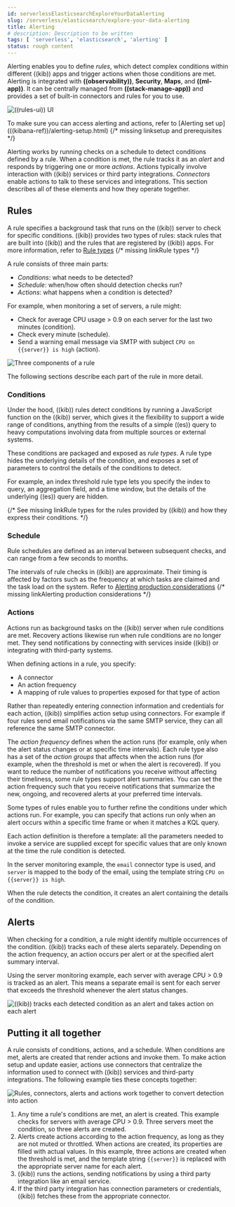 ```yaml
---
id: serverlessElasticsearchExploreYourDataAlerting
slug: /serverless/elasticsearch/explore-your-data-alerting
title: Alerting
# description: Description to be written
tags: [ 'serverless', 'elasticsearch', 'alerting' ]
status: rough content
---
```



<RoughContent />

<div id="alerting-getting-started"></div>

Alerting enables you to define _rules_, which detect complex conditions within different ((kib)) apps and trigger actions when those conditions are met.
Alerting is integrated with **((observability))**, **Security**, **Maps**, and **((ml-app))**.
It can be centrally managed from **((stack-manage-app))** and provides a set of built-in connectors and rules for you to use.

![((rules-ui)) UI](images/alerting/alerting-overview.png)

<DocCallOut title="Important" color="warning">
To make sure you can access alerting and actions, refer to [Alerting set up](((kibana-ref))/alerting-setup.html)
{/*<DocBadge><DocIcon size="s" type="unlink" title="missing link"/> missing link</DocBadge><DocLink id="enKibanaAlertingSetup" section="prerequisites">setup and prerequisites</DocLink> */}
</DocCallOut>

Alerting works by running checks on a schedule to detect conditions defined by a rule. When a condition is met, the rule tracks it as an _alert_ and responds by triggering one or more _actions_.
Actions typically involve interaction with ((kib)) services or third party integrations. _Connectors_ enable actions to talk to these services and integrations. 
This section describes all of these elements and how they operate together.

## Rules

A rule specifies a background task that runs on the ((kib)) server to check for specific conditions. ((kib)) provides two types of rules: stack rules that are built into ((kib)) and the rules that are registered by ((kib)) apps. For more information, refer to [Rule types](((kibana-ref))/rule-types.html)
{/*<DocBadge><DocIcon size="s" type="unlink" title="missing link"/> missing link</DocBadge><DocLink id="enKibanaRuleTypes">Rule types</DocLink> */}

A rule consists of three main parts: 

* _Conditions_: what needs to be detected?
* _Schedule_: when/how often should detection checks run?
* _Actions_: what happens when a condition is detected?

For example, when monitoring a set of servers, a rule might:

* Check for average CPU usage > 0.9 on each server for the last two minutes (condition).
* Check every minute (schedule).
* Send a warning email message via SMTP with subject `CPU on {{server}} is high` (action).

![Three components of a rule](images/alerting/what-is-a-rule.svg)

The following sections describe each part of the rule in more detail.

<div id="alerting-concepts-conditions"></div>

### Conditions

Under the hood, ((kib)) rules detect conditions by running a JavaScript function on the ((kib)) server, which gives it the flexibility to support a wide range of conditions, anything from the results of a simple ((es)) query to heavy computations involving data from multiple sources or external systems. 

These conditions are packaged and exposed as _rule types_. A rule type hides the underlying details of the condition, and exposes a set of parameters
to control the details of the conditions to detect.

For example, an index threshold rule type lets you specify the index to query, an aggregation field, and a time window, but the details of the underlying ((es)) query are hidden.

{/* See <DocBadge><DocIcon size="s" type="unlink" title="missing link"/> missing link</DocBadge><DocLink id="enKibanaRuleTypes">Rule types</DocLink> for the rules provided by ((kib)) and how they express their conditions. */}

<div id="alerting-concepts-scheduling"></div>

### Schedule

Rule schedules are defined as an interval between subsequent checks, and can range from a few seconds to months.

<DocCallOut title="Important" color="warning">

The intervals of rule checks in ((kib)) are approximate. Their timing is affected by factors such as the frequency at which tasks are claimed and the task load on the system. Refer to [Alerting production considerations](((kibana-ref))/alerting-production-considerations.html)
{/*<DocBadge><DocIcon size="s" type="unlink" title="missing link"/> missing link</DocBadge><DocLink id="enKibanaAlertingProductionConsiderations">Alerting production considerations</DocLink> */}

</DocCallOut>

<div id="alerting-concepts-actions"></div>

### Actions

Actions run as background tasks on the ((kib)) server when rule conditions are met. Recovery actions likewise run when rule conditions are no longer met. They send notifications by connecting with services inside ((kib)) or integrating with third-party systems.

When defining actions in a rule, you specify:

* A connector
* An action frequency
* A mapping of rule values to properties exposed for that type of action

Rather than repeatedly entering connection information and credentials for each action, ((kib)) simplifies action setup using connectors. For example if four rules send email notifications via the same SMTP service, they can all reference the same SMTP connector.

The _action frequency_ defines when the action runs (for example, only when the alert status changes or at specific time intervals). Each rule type also has a set of the _action groups_ that affects when the action runs (for example, when the threshold is met or when the alert is recovered). If you want to reduce the number of notifications you receive without affecting their timeliness, some rule types support alert summaries. You can set the action frequency such that you receive notifications that summarize the new, ongoing, and recovered alerts at your preferred time intervals.

Some types of rules enable you to further refine the conditions under which actions run.
For example, you can specify that actions run only when an alert occurs within a specific time frame or when it matches a KQL query.

Each action definition is therefore a template: all the parameters needed to invoke a service are supplied except for specific values that are only known at the time the rule condition is detected. 

In the server monitoring example, the `email` connector type is used, and `server` is mapped to the body of the email, using the template string `CPU on {{server}} is high`.

When the rule detects the condition, it creates an alert containing the details of the condition.

<div id="alerting-concepts-alerts"></div>

## Alerts

When checking for a condition, a rule might identify multiple occurrences of the condition. ((kib)) tracks each of these alerts separately. Depending on the action frequency, an action occurs per alert or at the specified alert summary interval.

Using the server monitoring example, each server with average CPU > 0.9 is tracked as an alert. This means a separate email is sent for each server that exceeds the threshold whenever the alert status changes.

![((kib)) tracks each detected condition as an alert and takes action on each alert](images/alerting/alerts.svg)

## Putting it all together

A rule consists of conditions, actions, and a schedule. When conditions are met, alerts are created that render actions and invoke them. To make action setup and update easier, actions use connectors that centralize the information used to connect with ((kib)) services and third-party integrations. The following example ties these concepts together:

![Rules, connectors, alerts and actions work together to convert detection into action](images/alerting/rule-concepts-summary.svg)

1. Any time a rule's conditions are met, an alert is created. This example checks for servers with average CPU \> 0.9. Three servers meet the condition, so three alerts are created. 
1. Alerts create actions according to the action frequency, as long as they are not muted or throttled. When actions are created, its properties are filled with actual values. In this example, three actions are created when the threshold is met, and the template string `{{server}}` is replaced with the appropriate server name for each alert.
1. ((kib)) runs the actions, sending notifications by using a third party integration like an email service.
1. If the third party integration has connection parameters or credentials, ((kib)) fetches these from the appropriate connector.
